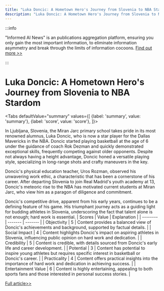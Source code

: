 ```yaml
---
title: "Luka Doncic: A Hometown Hero's Journey from Slovenia to NBA Stardom"
description: "Luka Doncic: A Hometown Hero's Journey from Slovenia to NBA Stardom"
---
```



:::info

"Informed AI News" is an publications aggregation platform, ensuring you only gain the most important information, to eliminate information asymmetry and break through the limits of information cocoons.  [Find out more >>](/)

:::

# Luka Doncic: A Hometown Hero's Journey from Slovenia to NBA Stardom


<Tabs
	defaultValue="summary"
	values={[
	{label: 'summary', value: 'summary'},
	{label: 'score', value: 'score'},
]}>
<TabItem value="summary">


In Ljubljana, Slovenia, the Miran Jarc primary school takes pride in its most renowned alumnus, Luka Doncic, who is now a star player for the Dallas Mavericks in the NBA. Doncic started playing basketball at the age of 6 under the guidance of coach Rok Dezman and quickly demonstrated exceptional skills, frequently competing against older opponents. Despite not always having a height advantage, Doncic honed a versatile playing style, specializing in long-range shots and crafty maneuvers in the key.

Doncic's physical education teacher, Uros Rozman, observed his unwavering work ethic, a characteristic that has been a cornerstone of his career. After departing Slovenia to join Real Madrid's youth academy at 13, Doncic's meteoric rise to the NBA has motivated current students at Miran Jarc, who view him as a paragon of diligence and commitment.

Doncic's competitive drive, apparent from his early years, continues to be a defining feature of his game. His triumphant journey acts as a guiding light for budding athletes in Slovenia, underscoring the fact that talent alone is not enough; hard work is essential.
</TabItem>
<TabItem value="score">
	| Scores     | Value   | Explanation |
	| -------- | ------- | ------- |
	| Objectivity  | 5    | Content provides a balanced view of Doncic's achievements and background, supported by factual details.    |
	| Social Impact | 4     | Content highlights Doncic's impact on aspiring athletes in Slovenia, influencing public opinion on hard work and dedication.    |
	| Credibility    | 5    | Content is credible, with details sourced from Doncic's early life and career development.    |
	| Potential    | 3    | Content has potential to inspire young athletes but requires specific interest in basketball or Doncic's career.    |
	| Practicality    | 4    | Content offers practical insights into the importance of hard work and dedication in achieving success.    |
	| Entertainment Value    | 6    | Content is highly entertaining, appealing to both sports fans and those interested in personal success stories.    |
</TabItem>
</Tabs>

[Full article>>](https://apnews.com/article/luka-doncic-slovenia-hometown-hero-146a8970cd82c93b1311db6d4126ddb2)
